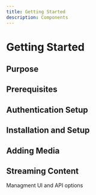```yaml
---
title: Getting Started
description: Components
---
```



# Getting Started



## Purpose




## Prerequisites




## Authentication Setup




## Installation and Setup

## Adding Media

## Streaming Content
Managment UI and API options





